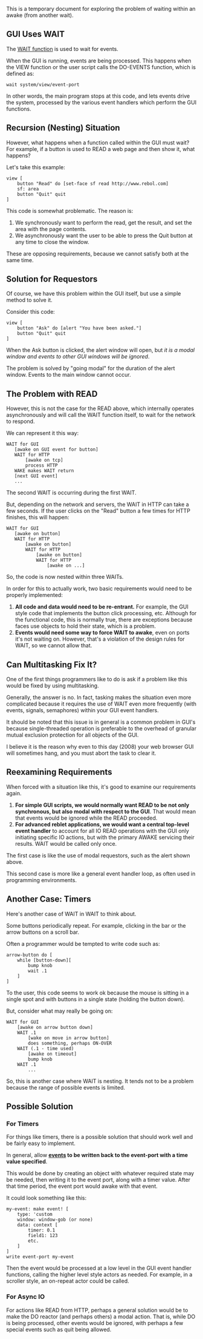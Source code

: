 This is a temporary document for exploring the problem of waiting within an awake (from another wait).

==GUI Uses WAIT==

The [[Event_System#WAIT_function | WAIT function]] is used to wait for events.

When the GUI is running, events are being processed. This happens when the VIEW function or the user script calls the DO-EVENTS function, which is defined as:

<pre>
wait system/view/event-port
</pre>

In other words, the main program stops at this code, and lets events drive the system, processed by the various event handlers which perform the GUI functions.

==Recursion (Nesting) Situation==

However, what happens when a function called within the GUI must wait? For example, if a button is used to READ a web page and then show it, what happens?

Let's take this example:

<pre>
view [
    button "Read" do [set-face sf read http://www.rebol.com]
    sf: area
    button "Quit" quit
]
</pre>

This code is somewhat problematic. The reason is:

#We synchronously want to perform the read, get the result, and set the area with the page contents.
#We asynchronously want the user to be able to press the Quit button at any time to close the window.

These are opposing requirements, because we cannot satisfy both at the same time.

==Solution for Requestors==

Of course, we have this problem within the GUI itself, but use a simple method to solve it.

Consider this code:

<pre>
view [
    button "Ask" do [alert "You have been asked."]
    button "Quit" quit
]
</pre>

When the Ask button is clicked, the alert window will open, but ''it is a modal window and events to other GUI windows will be ignored''.

The problem is solved by "going modal" for the duration of the alert window. Events to the main window cannot occur.

==The Problem with READ==

However, this is not the case for the READ above, which internally operates asynchronously and will call the WAIT function itself, to wait for the network to respond.

We can represent it this way:

<pre>
WAIT for GUI
   [awake on GUI event for button]
   WAIT for HTTP
       [awake on tcp]
       process HTTP
   WAKE makes WAIT return
   [next GUI event]
   ...
</pre>

The second WAIT is occurring during the first WAIT.

But, depending on the network and servers, the WAIT in HTTP can take a few seconds. If the user clicks on the "Read" button a few times for HTTP finishes, this will happen:

<pre>
WAIT for GUI
   [awake on button]
   WAIT for HTTP
       [awake on button]
       WAIT for HTTP
           [awake on button]
           WAIT for HTTP
               [awake on ...]
</pre>

So, the code is now nested within three WAITs.

In order for this to actually work, two basic requirements would need to be properly implemented:

#'''All code and data would need to be re-entrant.''' For example, the GUI style code that implements the button click processing, etc. Although for the functional code, this is normally true, there are exceptions because faces use objects to hold their state, which is a problem.
#'''Events would need some way to force WAIT to awake''', even on ports it's not waiting on. However, that's a violation of the design rules for WAIT, so we cannot allow that.

==Can Multitasking Fix It?==

One of the first things programmers like to do is ask if a problem like this would be fixed by using multitasking.

Generally, the answer is no. In fact, tasking makes the situation even more complicated because it requires the use of WAIT even more frequently (with events, signals, semaphores) within your GUI event handlers.

It should be noted that this issue is in general is a common problem in GUI's because single-threaded operation is preferable to the overhead of granular mutual exclusion protection for all objects of the GUI.

I believe it is the reason why even to this day (2008) your web browser GUI will sometimes hang, and you must abort the task to clear it.

==Reexamining Requirements==

When forced with a situation like this, it's good to examine our requirements again.

#'''For simple GUI scripts, we would normally want READ to be not only synchronous, but also modal with respect to the GUI'''. That would mean that events would be ignored while the READ proceeded.
#'''For advanced reblet applications, we would want a central top-level event handler''' to account for all IO READ operations with the GUI only initiating specific IO actions, but with the primary AWAKE servicing their results. WAIT would be called only once.

The first case is like the use of modal requestors, such as the alert shown above.

This second case is more like a general event handler loop, as often used in programming environments.

==Another Case: Timers==

Here's another case of WAIT in WAIT to think about.

Some buttons periodically repeat. For example, clicking in the bar or the arrow buttons on a scroll bar.

Often a programmer would be tempted to write code such as:

<pre>
arrow-button do [
    while [button-down][
        bump knob
        wait .1
    ]        
]
</pre>

To the user, this code seems to work ok because the mouse is sitting in a single spot and with buttons in a single state (holding the button down).

But, consider what may really be going on:

<pre>
WAIT for GUI
    [awake on arrow button down]
    WAIT .1
        [wake on move in arrow button]
        does something, perhaps ON-OVER
    WAIT (.1 - time used)
        [awake on timeout]
        bump knob
    WAIT .1
        ...
</pre>

So, this is another case where WAIT is nesting. It tends not to be a problem because the range of possible events is limited.

==Possible Solution==

===For Timers===

For things like timers, there is a possible solution that should work well and be fairly easy to implement.

In general, allow '''[[Event_System#Event_Datatype|events]] to be written back to the event-port with a time value specified'''.

This would be done by creating an object with whatever required state may be needed, then writing it to the event port, along with a timer value.  After that time period, the event port would awake with that event.

It could look something like this:

<pre>
my-event: make event! [
    type: 'custom
    window: window-gob (or none)
    data: context [
        timer: 0.1
        field1: 123
        etc.
    ]
]
write event-port my-event
</pre>

Then the event would be processed at a low level in the GUI event handler functions, calling the higher level style actors as needed. For example, in a scroller style, an on-repeat actor could be called.

===For Async IO===

For actions like READ from HTTP, perhaps a general solution would be to make the DO reactor  (and perhaps others) a modal action. That is, while DO is being processed, other events would be ignored, with perhaps a few special events such as quit being allowed.